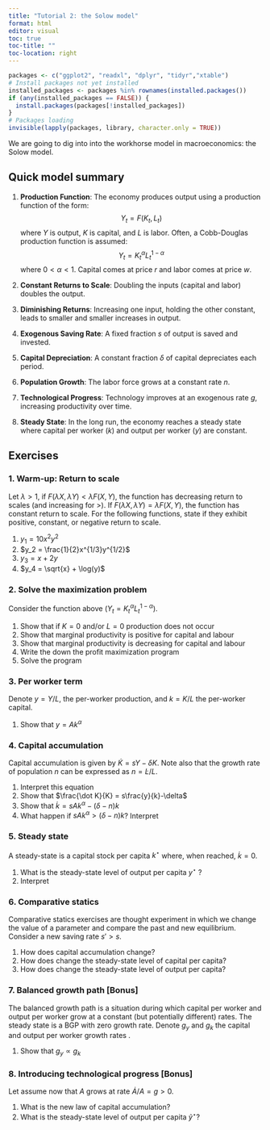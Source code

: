 ```yaml
---
title: "Tutorial 2: the Solow model"
format: html
editor: visual
toc: true
toc-title: ""
toc-location: right
---
```


```r
packages <- c("ggplot2", "readxl", "dplyr", "tidyr","xtable")
# Install packages not yet installed
installed_packages <- packages %in% rownames(installed.packages())
if (any(installed_packages == FALSE)) {
  install.packages(packages[!installed_packages])
}
# Packages loading
invisible(lapply(packages, library, character.only = TRUE))
```

We are going to dig into into the workhorse model in macroeconomics: the Solow model.

## Quick model summary

1.  **Production Function**: The economy produces output using a production function of the form: $$ Y_t = F(K_t, L_t) $$ where $Y$ is output, $K$ is capital, and $L$ is labor. Often, a Cobb-Douglas production function is assumed: $$ Y_t = K_t^\alpha L_t^{1-\alpha} $$ where $0 < \alpha < 1$. Capital comes at price $r$ and labor comes at price $w$.

2.  **Constant Returns to Scale**: Doubling the inputs (capital and labor) doubles the output.

3.  **Diminishing Returns**: Increasing one input, holding the other constant, leads to smaller and smaller increases in output.

4.  **Exogenous Saving Rate**: A fixed fraction $s$ of output is saved and invested.

5.  **Capital Depreciation**: A constant fraction $\delta$ of capital depreciates each period.

6.  **Population Growth**: The labor force grows at a constant rate $n$.

7.  **Technological Progress**: Technology improves at an exogenous rate $g$, increasing productivity over time.

8.  **Steady State**: In the long run, the economy reaches a steady state where capital per worker ($k$) and output per worker ($y$) are constant.

## Exercises

### 1. Warm-up: Return to scale

Let $\lambda > 1$, if $F(\lambda X, \lambda Y) < \lambda F(X,Y)$, the function has decreasing return to scales (and increasing for $>$). If $F(\lambda X, \lambda Y) = \lambda F(X,Y)$, the function has constant return to scale. For the following functions, state if they exhibit positive, constant, or negative return to scale.

1.  $y_1 = 10x^2y^2$
2.  $y_2 = \frac{1}{2}x^{1/3}y^{1/2}$
3.  $y_3 = x + 2y$
4.  $y_4 = \sqrt{x} + \log(y)$

### 2. Solve the maximization problem

Consider the function above ($Y_t = K_t^{\alpha} L_t^{1-\alpha}$).

1.  Show that if $K=0$ and/or $L=0$ production does not occur
2.  Show that marginal productivity is positive for capital and labour
3.  Show that marginal productivity is decreasing for capital and labour
4.  Write the down the profit maximization program
5.  Solve the program

### 3. Per worker term

Denote $y=Y/L$, the per-worker production, and $k=K/L$ the per-worker capital.

1.  Show that $y=Ak^\alpha$

### 4. Capital accumulation

Capital accumulation is given by $\dot K=sY-\delta K$. Note also that the growth rate of population $n$ can be expressed as $n = \dot L / L$.

1.  Interpret this equation
2.  Show that $\frac{\dot K}{K} = s\frac{y}{k}-\delta$
3.  Show that $\dot k = sAk^\alpha - (\delta - n)k$
4.  What happen if $sAk^\alpha > (\delta - n)k$? Interpret

### 5. Steady state

A steady-state is a capital stock per capita $k^\star$ where, when reached, $\dot k = 0$.

1.  What is the steady-state level of output per capita $y^\star$ ?
2.  Interpret

### 6. Comparative statics

Comparative statics exercises are thought experiment in which we change the value of a parameter and compare the past and new equilibrium. Consider a new saving rate $s'>s$.

1.  How does capital accumulation change?
2.  How does change the steady-state level of capital per capita?
3.  How does change the steady-state level of output per capita?

### 7. Balanced growth path \[Bonus\]

The balanced growth path is a situation during which capital per worker and output per worker grow at a constant (but potentially different) rates. The steady state is a BGP with zero growth rate. Denote $g_y$ and $g_k$ the capital and output per worker growth rates .

1.  Show that $g_y \propto g_k$

### 8. Introducing technological progress \[Bonus\]

Let assume now that $A$ grows at rate $\dot A / A = g > 0$.

1.  What is the new law of capital accumulation?
2.  What is the steady-state level of output per capita $\tilde{y}^\star$?